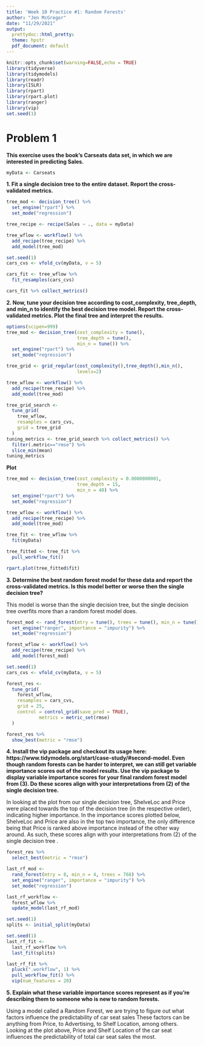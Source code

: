```yaml
---
title: 'Week 10 Practice #1: Random Forests'
author: "Jen McGregor"
date: "11/29/2021"
output:
  prettydoc::html_pretty:
  theme: hpstr
  pdf_document: default
---
```


```r
knitr::opts_chunk$set(warning=FALSE,echo = TRUE)
library(tidyverse)
library(tidymodels)
library(readr)
library(ISLR)
library(rpart)
library(rpart.plot)
library(ranger)
library(vip)
set.seed(1)
```

# Problem 1

**This exercise uses the book’s Carseats data set, in which we are interested in predicting Sales.**

```r
myData <- Carseats
```

**1. Fit a single decision tree to the entire dataset. Report the cross-validated metrics.**

```r
tree_mod <- decision_tree() %>%
  set_engine("rpart") %>%
  set_mode("regression")

tree_recipe <- recipe(Sales ~ ., data = myData)

tree_wflow <- workflow() %>%
  add_recipe(tree_recipe) %>%
  add_model(tree_mod)

set.seed(1)
cars_cvs <- vfold_cv(myData, v = 5)

cars_fit <- tree_wflow %>%
  fit_resamples(cars_cvs)

cars_fit %>% collect_metrics()
```

**2. Now, tune your decision tree according to cost_complexity, tree_depth, and min_n to identify the best decision tree model. Report the cross-validated metrics. Plot the final tree and interpret the results.**

```r
options(scipen=999)
tree_mod <- decision_tree(cost_complexity = tune(),
                          tree_depth = tune(),
                          min_n = tune()) %>%
  set_engine("rpart") %>%
  set_mode("regression")

tree_grid <- grid_regular(cost_complexity(),tree_depth(),min_n(),
                          levels=2)

tree_wflow <- workflow() %>%
  add_recipe(tree_recipe) %>%
  add_model(tree_mod)

tree_grid_search <-
  tune_grid(
    tree_wflow,
    resamples = cars_cvs,
    grid = tree_grid
  )
tuning_metrics <- tree_grid_search %>% collect_metrics() %>%
  filter(.metric=="rmse") %>%
  slice_min(mean)
tuning_metrics
```

**Plot**

```r
tree_mod <- decision_tree(cost_complexity = 0.0000000001,
                          tree_depth = 15,
                          min_n = 40) %>%
  set_engine("rpart") %>%
  set_mode("regression")

tree_wflow <- workflow() %>%
  add_recipe(tree_recipe) %>%
  add_model(tree_mod)

tree_fit <- tree_wflow %>%
  fit(myData)

tree_fitted <- tree_fit %>%
  pull_workflow_fit()

rpart.plot(tree_fitted$fit)
```


**3. Determine the best random forest model for these data and report the cross-validated metrics. Is this model better or worse then the single decision tree?**

This model is worse than the single decision tree, but the single decision tree overfits more than a random forest model does.

```r
forest_mod <- rand_forest(mtry = tune(), trees = tune(), min_n = tune()) %>%
  set_engine("ranger", importance = "impurity") %>%
  set_mode("regression")

forest_wflow <- workflow() %>%
  add_recipe(tree_recipe) %>%
  add_model(forest_mod)

set.seed(1)
cars_cvs <- vfold_cv(myData, v = 5)

forest_res <-
  tune_grid(
    forest_wflow,
    resamples = cars_cvs,
    grid = 25,
    control = control_grid(save_pred = TRUE),
            metrics = metric_set(rmse)
  )

forest_res %>% 
  show_best(metric = "rmse")
```

**4. Install the vip package and checkout its usage here: https://www.tidymodels.org/start/case-study/#second-model. Even though random forests can be harder to interpret, we can still get variable importance scores out of the model results. Use the vip package to display variable importance scores for your final random forest model from (3). Do these scores align with your interpretations from (2) of the single decision tree.**

In looking at the plot from our single decision tree, ShelveLoc and Price were placed towards the top of the decision tree (in the respective order), indicating higher importance. In the importance scores plotted below, ShelveLoc and Price are also in the top two importance, the only difference being that Price is ranked above importance instead of the other way around. As such, these scores align with your interpretations from (2) of the single decision tree . 

```r
forest_res %>% 
  select_best(metric = "rmse")

last_rf_mod <- 
  rand_forest(mtry = 8, min_n = 4, trees = 768) %>% 
  set_engine("ranger", importance = "impurity") %>% 
  set_mode("regression")

last_rf_workflow <- 
  forest_wflow %>% 
  update_model(last_rf_mod)

set.seed(1)
splits <- initial_split(myData)

set.seed(1)
last_rf_fit <- 
  last_rf_workflow %>% 
  last_fit(splits)

last_rf_fit %>% 
  pluck(".workflow", 1) %>%   
  pull_workflow_fit() %>% 
  vip(num_features = 20)
```


**5. Explain what these variable importance scores represent as if you’re describing them to someone who is new to random forests.**

Using a model called a Random Forest, we are trying to figure out what factors influence the predictability of car seat sales These factors can be anything from Price, to Advertising, to Shelf Location, among others. Looking at the plot above, Price and Shelf Location of the car seat influences the predictability of total car seat sales the most. 
